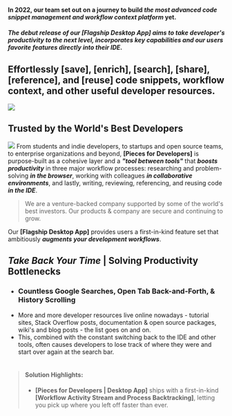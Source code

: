 #### In 2022, our team set out on a journey to build **_the most advanced code snippet management and workflow context platform_** yet.

##### The debut release of our **[Flagship Desktop App]** aims to take developer's _productivity to the next level_, incorporates key capabilities and our users _favorite features directly into their IDE_.

## Effortlessly [save], [enrich], [search], [share], [reference], and [reuse] code snippets, workflow context, and other useful developer resources.

![](https://storage.googleapis.com/pieces_static_resources/vs_code_marketplace/GIFs/HERO_GIF_SAVE_ENRICHED_SNIPPET_DESKTOP_APP_AND_VISUAL_STUDIO_CODE_EXTENSION)

## Trusted by the World's Best Developers
![](https://storage.googleapis.com/pieces_static_resources/vs_code_marketplace/GIFs/TRUSTED_BY_SOME_OF_THE_WORLDS_BEST_DEVELOPERS_LEFT_ALIGNED)
From students and indie developers, to startups and open source teams, to enterprise organizations and beyond, **[Pieces for Developers]** is purpose-built as a cohesive layer and a **_"tool between tools"_** that **_boosts productivity_** in three major workflow processes: researching and problem-solving **_in the browser_**, working with colleagues **_in collaborative environments_**, and lastly, writing, reviewing, referencing, and reusing code **_in the IDE_**.
> We are a venture-backed company supported by some of the world's best investors. Our products & company are secure and continuing to grow.

Our **[Flagship Desktop App]** provides users a first-in-kind feature set that ambitiously **_augments your development workflows_**.

## **_Take Back Your Time_** | Solving Productivity Bottlenecks
- ### Countless Google Searches, Open Tab Back-and-Forth, & History Scrolling
- More and more developer resources live online nowadays - tutorial sites, Stack Overflow posts, documentation & open source packages, wiki's and blog posts - the list goes on and on.
- This, combined with the constant switching back to the IDE and other tools, often causes developers to lose track of where they were and start over again at the search bar.<br><br>
> #### Solution Highlights:
> - **[Pieces for Developers | Desktop App]** ships with a first-in-kind **[Workflow Activity Stream and Process Backtracking]**, letting you pick up where you left off faster than ever.
        